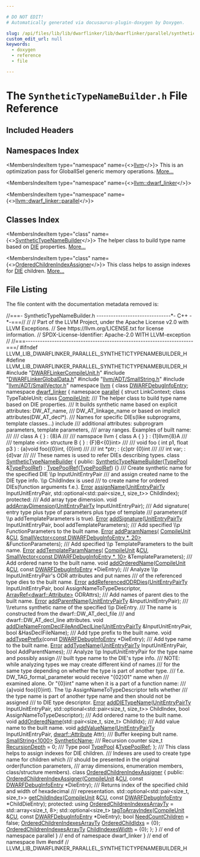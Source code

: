 ```yaml
---

# DO NOT EDIT!
# Automatically generated via docusaurus-plugin-doxygen by Doxygen.

slug: /api/files/lib/lib/dwarflinker/lib/dwarflinker/parallel/synthetictypenamebuilder-h
custom_edit_url: null
keywords:
  - doxygen
  - reference
  - file

---
```





# The `SyntheticTypeNameBuilder.h` File Reference

<DoxygenPage pluginConfig={pluginConfig}>



## Included Headers

<IncludesList>
<IncludesListItem
  filePath="DWARFLinkerCompileUnit.h"
  permalink="/docs/api/files/lib/lib/dwarflinker/lib/dwarflinker/parallel/dwarflinkercompileunit-h"
  isLocal="true" />
<IncludesListItem
  filePath="DWARFLinkerGlobalData.h"
  permalink="/docs/api/files/lib/lib/dwarflinker/lib/dwarflinker/parallel/dwarflinkerglobaldata-h"
  isLocal="true" />
<IncludesListItem
  filePath="llvm/ADT/SmallString.h"
  permalink="/docs/api/files/include/include/llvm/include/llvm/adt/smallstring-h"
  isLocal="true" />
<IncludesListItem
  filePath="llvm/ADT/SmallVector.h"
  permalink="/docs/api/files/include/include/llvm/include/llvm/adt/smallvector-h"
  isLocal="true" />
</IncludesList>

## Namespaces Index

<MembersIndex>

<MembersIndexItem
  type="namespace"
  name={<><a href="/docs/api/namespaces/llvm">llvm</a></>}>
This is an optimization pass for GlobalISel generic memory operations. <a href="/docs/api/namespaces/llvm/#details">More...</a>
</MembersIndexItem>

<MembersIndexItem
  type="namespace"
  name={<><a href="/docs/api/namespaces/llvm/dwarf-linker">llvm::dwarf_linker</a></>}>
</MembersIndexItem>

<MembersIndexItem
  type="namespace"
  name={<><a href="/docs/api/namespaces/llvm/dwarf-linker/parallel">llvm::dwarf_linker::parallel</a></>}>
</MembersIndexItem>

</MembersIndex>

## Classes Index

<MembersIndex>

<MembersIndexItem
  type="class"
  name={<><a href="/docs/api/classes/llvm/dwarf-linker/parallel/synthetictypenamebuilder">SyntheticTypeNameBuilder</a></>}>
The helper class to build type name based on <a href="/docs/api/classes/llvm/die">DIE</a> properties. <a href="/docs/api/classes/llvm/dwarf-linker/parallel/synthetictypenamebuilder/#details">More...</a>
</MembersIndexItem>

<MembersIndexItem
  type="class"
  name={<><a href="/docs/api/classes/llvm/dwarf-linker/parallel/orderedchildrenindexassigner">OrderedChildrenIndexAssigner</a></>}>
This class helps to assign indexes for <a href="/docs/api/classes/llvm/die">DIE</a> children. <a href="/docs/api/classes/llvm/dwarf-linker/parallel/orderedchildrenindexassigner/#details">More...</a>
</MembersIndexItem>

</MembersIndex>


## File Listing

The file content with the documentation metadata removed is:

<ProgramListing>

<Link id="l00001" /><CodeLine lineNumber="1"><span class="doxyHighlightComment">//===- SyntheticTypeNameBuilder.h -------------------------------&#42;- C++ -&#42;-===//</span></CodeLine>
<Link id="l00002" /><CodeLine lineNumber="2"><span class="doxyHighlightComment">//</span></CodeLine>
<Link id="l00003" /><CodeLine lineNumber="3"><span class="doxyHighlightComment">// Part of the LLVM Project, under the Apache License v2.0 with LLVM Exceptions.</span></CodeLine>
<Link id="l00004" /><CodeLine lineNumber="4"><span class="doxyHighlightComment">// See https://llvm.org/LICENSE.txt for license information.</span></CodeLine>
<Link id="l00005" /><CodeLine lineNumber="5"><span class="doxyHighlightComment">// SPDX-License-Identifier: Apache-2.0 WITH LLVM-exception</span></CodeLine>
<Link id="l00006" /><CodeLine lineNumber="6"><span class="doxyHighlightComment">//</span></CodeLine>
<Link id="l00007" /><CodeLine lineNumber="7"><span class="doxyHighlightComment">//===----------------------------------------------------------------------===/</span></CodeLine>
<Link id="l00008" /><CodeLine lineNumber="8"></CodeLine>
<Link id="l00009" /><CodeLine lineNumber="9"><span class="doxyHighlightPreprocessor">#ifndef LLVM&#95;LIB&#95;DWARFLINKER&#95;PARALLEL&#95;SYNTHETICTYPENAMEBUILDER&#95;H</span></CodeLine>
<Link id="l00010" /><CodeLine lineNumber="10"><span class="doxyHighlightPreprocessor">#define LLVM&#95;LIB&#95;DWARFLINKER&#95;PARALLEL&#95;SYNTHETICTYPENAMEBUILDER&#95;H</span></CodeLine>
<Link id="l00011" /><CodeLine lineNumber="11"></CodeLine>
<Link id="l00012" /><CodeLine lineNumber="12"><span class="doxyHighlightPreprocessor">#include &quot;<a href="/docs/api/files/lib/lib/dwarflinker/lib/dwarflinker/parallel/dwarflinkercompileunit-h">DWARFLinkerCompileUnit.h</a>&quot;</span></CodeLine>
<Link id="l00013" /><CodeLine lineNumber="13"><span class="doxyHighlightPreprocessor">#include &quot;<a href="/docs/api/files/lib/lib/dwarflinker/lib/dwarflinker/parallel/dwarflinkerglobaldata-h">DWARFLinkerGlobalData.h</a>&quot;</span></CodeLine>
<Link id="l00014" /><CodeLine lineNumber="14"><span class="doxyHighlightPreprocessor">#include &quot;<a href="/docs/api/files/include/include/llvm/include/llvm/adt/smallstring-h">llvm/ADT/SmallString.h</a>&quot;</span></CodeLine>
<Link id="l00015" /><CodeLine lineNumber="15"><span class="doxyHighlightPreprocessor">#include &quot;<a href="/docs/api/files/include/include/llvm/include/llvm/adt/smallvector-h">llvm/ADT/SmallVector.h</a>&quot;</span></CodeLine>
<Link id="l00016" /><CodeLine lineNumber="16"></CodeLine>
<Link id="l00017" /><CodeLine lineNumber="17"><span class="doxyHighlightKeyword">namespace </span><span class="doxyHighlight"><a href="/docs/api/namespaces/llvm">llvm</a> &#123;</span></CodeLine>
<Link id="l00018" /><CodeLine lineNumber="18"><span class="doxyHighlightKeyword">class </span><span class="doxyHighlight"><a href="/docs/api/classes/llvm/dwarfdebuginfoentry">DWARFDebugInfoEntry</a>;</span></CodeLine>
<Link id="l00019" /><CodeLine lineNumber="19"></CodeLine>
<Link id="l00020" /><CodeLine lineNumber="20"><span class="doxyHighlightKeyword">namespace </span><span class="doxyHighlight"><a href="/docs/api/namespaces/llvm/dwarf-linker">dwarf&#95;linker</a> &#123;</span></CodeLine>
<Link id="l00021" /><CodeLine lineNumber="21"><span class="doxyHighlightKeyword">namespace </span><span class="doxyHighlight"><a href="/docs/api/namespaces/llvm/dwarf-linker/parallel">parallel</a> &#123;</span></CodeLine>
<Link id="l00022" /><CodeLine lineNumber="22"><span class="doxyHighlightKeyword">struct </span><span class="doxyHighlight">LinkContext;</span></CodeLine>
<Link id="l00023" /><CodeLine lineNumber="23"><span class="doxyHighlightKeyword">class </span><span class="doxyHighlight">TypeTableUnit;</span></CodeLine>
<Link id="l00024" /><CodeLine lineNumber="24"><span class="doxyHighlightKeyword">class </span><span class="doxyHighlight"><a href="/docs/api/classes/llvm/dwarf-linker/parallel/compileunit">CompileUnit</a>;</span></CodeLine>
<Link id="l00025" /><CodeLine lineNumber="25"></CodeLine>
<Link id="l00026" /><CodeLine lineNumber="26"><span class="doxyHighlightComment">/// The helper class to build type name based on DIE properties.</span></CodeLine>
<Link id="l00027" /><CodeLine lineNumber="27"><span class="doxyHighlightComment">/// It builds synthetic name based on explicit attributes: DW&#95;AT&#95;name,</span></CodeLine>
<Link id="l00028" /><CodeLine lineNumber="28"><span class="doxyHighlightComment">/// DW&#95;AT&#95;linkage&#95;name or based on implicit attributes(DW&#95;AT&#95;decl&#42;).</span></CodeLine>
<Link id="l00029" /><CodeLine lineNumber="29"><span class="doxyHighlightComment">/// Names for specific DIEs(like subprograms, template classes...) include</span></CodeLine>
<Link id="l00030" /><CodeLine lineNumber="30"><span class="doxyHighlightComment">/// additional attributes: subprogram parameters, template parameters,</span></CodeLine>
<Link id="l00031" /><CodeLine lineNumber="31"><span class="doxyHighlightComment">/// array ranges. Examples of built name:</span></CodeLine>
<Link id="l00032" /><CodeLine lineNumber="32"><span class="doxyHighlightComment">///</span></CodeLine>
<Link id="l00033" /><CodeLine lineNumber="33"><span class="doxyHighlightComment">/// class A &#123;  &#125;                    : &#123;8&#125;A</span></CodeLine>
<Link id="l00034" /><CodeLine lineNumber="34"><span class="doxyHighlightComment">///</span></CodeLine>
<Link id="l00035" /><CodeLine lineNumber="35"><span class="doxyHighlightComment">/// namspace llvm &#123; class A &#123;  &#125; &#125;  : &#123;1&#125;llvm&#123;8&#125;A</span></CodeLine>
<Link id="l00036" /><CodeLine lineNumber="36"><span class="doxyHighlightComment">///</span></CodeLine>
<Link id="l00037" /><CodeLine lineNumber="37"><span class="doxyHighlightComment">/// template &lt;int&gt; structure B &#123; &#125;  : &#123;F&#125;B&lt;&#123;0&#125;int&gt;</span></CodeLine>
<Link id="l00038" /><CodeLine lineNumber="38"><span class="doxyHighlightComment">///</span></CodeLine>
<Link id="l00039" /><CodeLine lineNumber="39"><span class="doxyHighlightComment">/// void foo ( int p1, float p3 )   : &#123;a&#125;void foo(&#123;0&#125;int, &#123;0&#125;int)</span></CodeLine>
<Link id="l00040" /><CodeLine lineNumber="40"><span class="doxyHighlightComment">///</span></CodeLine>
<Link id="l00041" /><CodeLine lineNumber="41"><span class="doxyHighlightComment">/// int &#42;ptr;                       : &#123;c&#125;ptr &#123;0&#125;int</span></CodeLine>
<Link id="l00042" /><CodeLine lineNumber="42"><span class="doxyHighlightComment">///</span></CodeLine>
<Link id="l00043" /><CodeLine lineNumber="43"><span class="doxyHighlightComment">/// int var;                        : &#123;d&#125;var</span></CodeLine>
<Link id="l00044" /><CodeLine lineNumber="44"><span class="doxyHighlightComment">///</span></CodeLine>
<Link id="l00045" /><CodeLine lineNumber="45"><span class="doxyHighlightComment">/// These names is used to refer DIEs describing types.</span></CodeLine>
<Link id="l00046" /><CodeLine lineNumber="46" lineLink="/docs/api/classes/llvm/dwarf-linker/parallel/synthetictypenamebuilder"><span class="doxyHighlightKeyword">class </span><span class="doxyHighlight"><a href="/docs/api/classes/llvm/dwarf-linker/parallel/synthetictypenamebuilder/#ae3ed13db9bc68f498cef6781d0c56f76">SyntheticTypeNameBuilder</a> &#123;</span></CodeLine>
<Link id="l00047" /><CodeLine lineNumber="47"><span class="doxyHighlightKeyword">public</span><span class="doxyHighlight">:</span></CodeLine>
<Link id="l00048" /><CodeLine lineNumber="48" lineLink="/docs/api/classes/llvm/dwarf-linker/parallel/synthetictypenamebuilder/#ae3ed13db9bc68f498cef6781d0c56f76"><span class="doxyHighlight">  <a href="/docs/api/classes/llvm/dwarf-linker/parallel/synthetictypenamebuilder/#ae3ed13db9bc68f498cef6781d0c56f76">SyntheticTypeNameBuilder</a>(<a href="/docs/api/classes/llvm/dwarf-linker/parallel/typepool">TypePool</a> &amp;<a href="/docs/api/classes/llvm/dwarf-linker/parallel/synthetictypenamebuilder/#a64b89caefc9c557f7d6e6b89657a6e04">TypePoolRef</a>) : <a href="/docs/api/classes/llvm/dwarf-linker/parallel/synthetictypenamebuilder/#a64b89caefc9c557f7d6e6b89657a6e04">TypePoolRef</a>(<a href="/docs/api/classes/llvm/dwarf-linker/parallel/synthetictypenamebuilder/#a64b89caefc9c557f7d6e6b89657a6e04">TypePoolRef</a>) &#123;&#125;</span></CodeLine>
<Link id="l00049" /><CodeLine lineNumber="49"></CodeLine>
<Link id="l00050" /><CodeLine lineNumber="50"><span class="doxyHighlightComment">  /// Create synthetic name for the specified DIE \\p InputUnitEntryPair</span></CodeLine>
<Link id="l00051" /><CodeLine lineNumber="51"><span class="doxyHighlightComment">  /// and assign created name to the DIE type info. \\p ChildIndex is used</span></CodeLine>
<Link id="l00052" /><CodeLine lineNumber="52"><span class="doxyHighlightComment">  /// to create name for ordered DIEs(function arguments f.e.).</span></CodeLine>
<Link id="l00053" /><CodeLine lineNumber="53"><span class="doxyHighlight">  <a href="/docs/api/classes/llvm/error">Error</a> <a href="/docs/api/classes/llvm/dwarf-linker/parallel/synthetictypenamebuilder/#ac007678ea81a8e5ab91596fb0825513c">assignName</a>(<a href="/docs/api/structs/llvm/dwarf-linker/parallel/unitentrypairty">UnitEntryPairTy</a> InputUnitEntryPair,</span></CodeLine>
<Link id="l00054" /><CodeLine lineNumber="54"><span class="doxyHighlight">                   std::optional&lt;std::pair&lt;size&#95;t, size&#95;t&gt;&gt; ChildIndex);</span></CodeLine>
<Link id="l00055" /><CodeLine lineNumber="55"></CodeLine>
<Link id="l00056" /><CodeLine lineNumber="56"><span class="doxyHighlightKeyword">protected</span><span class="doxyHighlight">:</span></CodeLine>
<Link id="l00057" /><CodeLine lineNumber="57"><span class="doxyHighlightComment">  /// Add array type dimension.</span></CodeLine>
<Link id="l00058" /><CodeLine lineNumber="58"><span class="doxyHighlight">  </span><span class="doxyHighlightKeywordType">void</span><span class="doxyHighlight"> <a href="/docs/api/classes/llvm/dwarf-linker/parallel/synthetictypenamebuilder/#aea3108f6ef726c8e9b0d244f51230050">addArrayDimension</a>(<a href="/docs/api/structs/llvm/dwarf-linker/parallel/unitentrypairty">UnitEntryPairTy</a> InputUnitEntryPair);</span></CodeLine>
<Link id="l00059" /><CodeLine lineNumber="59"></CodeLine>
<Link id="l00060" /><CodeLine lineNumber="60"><span class="doxyHighlightComment">  /// Add signature( entry type plus type of parameters plus type of template</span></CodeLine>
<Link id="l00061" /><CodeLine lineNumber="61"><span class="doxyHighlightComment">  /// parameters(if \\p addTemplateParameters is true).</span></CodeLine>
<Link id="l00062" /><CodeLine lineNumber="62"><span class="doxyHighlight">  <a href="/docs/api/classes/llvm/error">Error</a> <a href="/docs/api/classes/llvm/dwarf-linker/parallel/synthetictypenamebuilder/#a3fa9676347c5ae75e905430f8e0897ea">addSignature</a>(<a href="/docs/api/structs/llvm/dwarf-linker/parallel/unitentrypairty">UnitEntryPairTy</a> InputUnitEntryPair,</span></CodeLine>
<Link id="l00063" /><CodeLine lineNumber="63"><span class="doxyHighlight">                     </span><span class="doxyHighlightKeywordType">bool</span><span class="doxyHighlight"> addTemplateParameters);</span></CodeLine>
<Link id="l00064" /><CodeLine lineNumber="64"></CodeLine>
<Link id="l00065" /><CodeLine lineNumber="65"><span class="doxyHighlightComment">  /// Add specified \\p FunctionParameters to the built name.</span></CodeLine>
<Link id="l00066" /><CodeLine lineNumber="66"><span class="doxyHighlight">  <a href="/docs/api/classes/llvm/error">Error</a> <a href="/docs/api/classes/llvm/dwarf-linker/parallel/synthetictypenamebuilder/#a461535e36ca5b8a26e8fb2901a23941d">addParamNames</a>(</span></CodeLine>
<Link id="l00067" /><CodeLine lineNumber="67"><span class="doxyHighlight">      <a href="/docs/api/classes/llvm/dwarf-linker/parallel/compileunit">CompileUnit</a> &amp;<a href="/docs/api/namespaces/cu">CU</a>,</span></CodeLine>
<Link id="l00068" /><CodeLine lineNumber="68"><span class="doxyHighlight">      <a href="/docs/api/classes/llvm/smallvector">SmallVector&lt;const DWARFDebugInfoEntry &#42;, 20&gt;</a> &amp;FunctionParameters);</span></CodeLine>
<Link id="l00069" /><CodeLine lineNumber="69"></CodeLine>
<Link id="l00070" /><CodeLine lineNumber="70"><span class="doxyHighlightComment">  /// Add specified \\p TemplateParameters to the built name.</span></CodeLine>
<Link id="l00071" /><CodeLine lineNumber="71"><span class="doxyHighlight">  <a href="/docs/api/classes/llvm/error">Error</a> <a href="/docs/api/classes/llvm/dwarf-linker/parallel/synthetictypenamebuilder/#a086f090ebea74999eafa96dc69047a67">addTemplateParamNames</a>(</span></CodeLine>
<Link id="l00072" /><CodeLine lineNumber="72"><span class="doxyHighlight">      <a href="/docs/api/classes/llvm/dwarf-linker/parallel/compileunit">CompileUnit</a> &amp;<a href="/docs/api/namespaces/cu">CU</a>,</span></CodeLine>
<Link id="l00073" /><CodeLine lineNumber="73"><span class="doxyHighlight">      <a href="/docs/api/classes/llvm/smallvector">SmallVector&lt;const DWARFDebugInfoEntry &#42;, 10&gt;</a> &amp;TemplateParameters);</span></CodeLine>
<Link id="l00074" /><CodeLine lineNumber="74"></CodeLine>
<Link id="l00075" /><CodeLine lineNumber="75"><span class="doxyHighlightComment">  /// Add ordered name to the built name.</span></CodeLine>
<Link id="l00076" /><CodeLine lineNumber="76" lineLink="/docs/api/classes/llvm/dwarf-linker/parallel/synthetictypenamebuilder/#a35bafd85c5f3303a3dfe173951bc6b9a"><span class="doxyHighlight">  </span><span class="doxyHighlightKeywordType">void</span><span class="doxyHighlight"> <a href="/docs/api/classes/llvm/dwarf-linker/parallel/synthetictypenamebuilder/#a35bafd85c5f3303a3dfe173951bc6b9a">addOrderedName</a>(<a href="/docs/api/classes/llvm/dwarf-linker/parallel/compileunit">CompileUnit</a> &amp;<a href="/docs/api/namespaces/cu">CU</a>, </span><span class="doxyHighlightKeyword">const</span><span class="doxyHighlight"> <a href="/docs/api/classes/llvm/dwarfdebuginfoentry">DWARFDebugInfoEntry</a> &#42;DieEntry);</span></CodeLine>
<Link id="l00077" /><CodeLine lineNumber="77"></CodeLine>
<Link id="l00078" /><CodeLine lineNumber="78"><span class="doxyHighlightComment">  /// Analyze \\p InputUnitEntryPair&#39;s ODR attributes and put names</span></CodeLine>
<Link id="l00079" /><CodeLine lineNumber="79"><span class="doxyHighlightComment">  /// of the referenced type dies to the built name.</span></CodeLine>
<Link id="l00080" /><CodeLine lineNumber="80"><span class="doxyHighlight">  <a href="/docs/api/classes/llvm/error">Error</a> <a href="/docs/api/classes/llvm/dwarf-linker/parallel/synthetictypenamebuilder/#a0186dfd0c814155d8e6a9cab1969afdd">addReferencedODRDies</a>(<a href="/docs/api/structs/llvm/dwarf-linker/parallel/unitentrypairty">UnitEntryPairTy</a> InputUnitEntryPair,</span></CodeLine>
<Link id="l00081" /><CodeLine lineNumber="81"><span class="doxyHighlight">                             </span><span class="doxyHighlightKeywordType">bool</span><span class="doxyHighlight"> AssignNameToTypeDescriptor,</span></CodeLine>
<Link id="l00082" /><CodeLine lineNumber="82"><span class="doxyHighlight">                             <a href="/docs/api/classes/llvm/arrayref">ArrayRef&lt;dwarf::Attribute&gt;</a> ODRAttrs);</span></CodeLine>
<Link id="l00083" /><CodeLine lineNumber="83"></CodeLine>
<Link id="l00084" /><CodeLine lineNumber="84"><span class="doxyHighlightComment">  /// Add names of parent dies to the built name.</span></CodeLine>
<Link id="l00085" /><CodeLine lineNumber="85"><span class="doxyHighlight">  <a href="/docs/api/classes/llvm/error">Error</a> <a href="/docs/api/classes/llvm/dwarf-linker/parallel/synthetictypenamebuilder/#a1ead8e73f45a8c9a08f8ae11d89cfecb">addParentName</a>(<a href="/docs/api/structs/llvm/dwarf-linker/parallel/unitentrypairty">UnitEntryPairTy</a> &amp;InputUnitEntryPair);</span></CodeLine>
<Link id="l00086" /><CodeLine lineNumber="86"></CodeLine>
<Link id="l00087" /><CodeLine lineNumber="87"><span class="doxyHighlightComment">  /// \\returns synthetic name of the specified \\p DieEntry.</span></CodeLine>
<Link id="l00088" /><CodeLine lineNumber="88"><span class="doxyHighlightComment">  /// The name is constructed from the dwarf::DW&#95;AT&#95;decl&#95;file</span></CodeLine>
<Link id="l00089" /><CodeLine lineNumber="89"><span class="doxyHighlightComment">  /// and dwarf::DW&#95;AT&#95;decl&#95;line attributes.</span></CodeLine>
<Link id="l00090" /><CodeLine lineNumber="90"><span class="doxyHighlight">  </span><span class="doxyHighlightKeywordType">void</span><span class="doxyHighlight"> <a href="/docs/api/classes/llvm/dwarf-linker/parallel/synthetictypenamebuilder/#a53c9ecdd82532a2231dca73e685f4ae3">addDieNameFromDeclFileAndDeclLine</a>(<a href="/docs/api/structs/llvm/dwarf-linker/parallel/unitentrypairty">UnitEntryPairTy</a> &amp;InputUnitEntryPair,</span></CodeLine>
<Link id="l00091" /><CodeLine lineNumber="91"><span class="doxyHighlight">                                         </span><span class="doxyHighlightKeywordType">bool</span><span class="doxyHighlight"> &amp;HasDeclFileName);</span></CodeLine>
<Link id="l00092" /><CodeLine lineNumber="92"></CodeLine>
<Link id="l00093" /><CodeLine lineNumber="93"><span class="doxyHighlightComment">  /// Add type prefix to the built name.</span></CodeLine>
<Link id="l00094" /><CodeLine lineNumber="94"><span class="doxyHighlight">  </span><span class="doxyHighlightKeywordType">void</span><span class="doxyHighlight"> <a href="/docs/api/classes/llvm/dwarf-linker/parallel/synthetictypenamebuilder/#ab4e80bf7b79d77fda1c18134835ee26d">addTypePrefix</a>(</span><span class="doxyHighlightKeyword">const</span><span class="doxyHighlight"> <a href="/docs/api/classes/llvm/dwarfdebuginfoentry">DWARFDebugInfoEntry</a> &#42;DieEntry);</span></CodeLine>
<Link id="l00095" /><CodeLine lineNumber="95"></CodeLine>
<Link id="l00096" /><CodeLine lineNumber="96"><span class="doxyHighlightComment">  /// Add type name to the built name.</span></CodeLine>
<Link id="l00097" /><CodeLine lineNumber="97"><span class="doxyHighlight">  <a href="/docs/api/classes/llvm/error">Error</a> <a href="/docs/api/classes/llvm/dwarf-linker/parallel/synthetictypenamebuilder/#ae03fdc522b86805416485b83c76a27a3">addTypeName</a>(<a href="/docs/api/structs/llvm/dwarf-linker/parallel/unitentrypairty">UnitEntryPairTy</a> InputUnitEntryPair, </span><span class="doxyHighlightKeywordType">bool</span><span class="doxyHighlight"> AddParentNames);</span></CodeLine>
<Link id="l00098" /><CodeLine lineNumber="98"></CodeLine>
<Link id="l00099" /><CodeLine lineNumber="99"><span class="doxyHighlightComment">  /// Analyze \\p InputUnitEntryPair for the type name and possibly assign</span></CodeLine>
<Link id="l00100" /><CodeLine lineNumber="100"><span class="doxyHighlightComment">  /// built type name to the DIE&#39;s type info.</span></CodeLine>
<Link id="l00101" /><CodeLine lineNumber="101"><span class="doxyHighlightComment">  /// NOTE: while analyzing types we may create different kind of names</span></CodeLine>
<Link id="l00102" /><CodeLine lineNumber="102"><span class="doxyHighlightComment">  /// for the same type depending on whether the type is part of another type.</span></CodeLine>
<Link id="l00103" /><CodeLine lineNumber="103"><span class="doxyHighlightComment">  /// f.e. DW&#95;TAG&#95;formal&#95;parameter would receive &quot;&#123;02&#125;01&quot; name when</span></CodeLine>
<Link id="l00104" /><CodeLine lineNumber="104"><span class="doxyHighlightComment">  /// examined alone. Or &quot;&#123;0&#125;int&quot; name when it is a part of a function name:</span></CodeLine>
<Link id="l00105" /><CodeLine lineNumber="105"><span class="doxyHighlightComment">  /// &#123;a&#125;void foo(&#123;0&#125;int). The \\p AssignNameToTypeDescriptor tells whether</span></CodeLine>
<Link id="l00106" /><CodeLine lineNumber="106"><span class="doxyHighlightComment">  /// the type name is part of another type name and then should not be assigned</span></CodeLine>
<Link id="l00107" /><CodeLine lineNumber="107"><span class="doxyHighlightComment">  /// to DIE type descriptor.</span></CodeLine>
<Link id="l00108" /><CodeLine lineNumber="108"><span class="doxyHighlight">  <a href="/docs/api/classes/llvm/error">Error</a> <a href="/docs/api/classes/llvm/dwarf-linker/parallel/synthetictypenamebuilder/#ac0f5b717fb77c6c02c668e29b9764c9e">addDIETypeName</a>(<a href="/docs/api/structs/llvm/dwarf-linker/parallel/unitentrypairty">UnitEntryPairTy</a> InputUnitEntryPair,</span></CodeLine>
<Link id="l00109" /><CodeLine lineNumber="109"><span class="doxyHighlight">                       std::optional&lt;std::pair&lt;size&#95;t, size&#95;t&gt;&gt; ChildIndex,</span></CodeLine>
<Link id="l00110" /><CodeLine lineNumber="110"><span class="doxyHighlight">                       </span><span class="doxyHighlightKeywordType">bool</span><span class="doxyHighlight"> AssignNameToTypeDescriptor);</span></CodeLine>
<Link id="l00111" /><CodeLine lineNumber="111"></CodeLine>
<Link id="l00112" /><CodeLine lineNumber="112"><span class="doxyHighlightComment">  /// Add ordered name to the built name.</span></CodeLine>
<Link id="l00113" /><CodeLine lineNumber="113"><span class="doxyHighlight">  </span><span class="doxyHighlightKeywordType">void</span><span class="doxyHighlight"> <a href="/docs/api/classes/llvm/dwarf-linker/parallel/synthetictypenamebuilder/#a35bafd85c5f3303a3dfe173951bc6b9a">addOrderedName</a>(std::pair&lt;size&#95;t, size&#95;t&gt; ChildIdx);</span></CodeLine>
<Link id="l00114" /><CodeLine lineNumber="114"></CodeLine>
<Link id="l00115" /><CodeLine lineNumber="115"><span class="doxyHighlightComment">  /// Add value name to the built name.</span></CodeLine>
<Link id="l00116" /><CodeLine lineNumber="116"><span class="doxyHighlight">  </span><span class="doxyHighlightKeywordType">void</span><span class="doxyHighlight"> <a href="/docs/api/classes/llvm/dwarf-linker/parallel/synthetictypenamebuilder/#aeee2046e220e7591b37234b1e818f2d6">addValueName</a>(<a href="/docs/api/structs/llvm/dwarf-linker/parallel/unitentrypairty">UnitEntryPairTy</a> InputUnitEntryPair, <a href="/docs/api/namespaces/llvm/dwarf/#a1424c28b6a65587442fbd9d87726c2c7">dwarf::Attribute</a> Attr);</span></CodeLine>
<Link id="l00117" /><CodeLine lineNumber="117"></CodeLine>
<Link id="l00118" /><CodeLine lineNumber="118"><span class="doxyHighlightComment">  /// Buffer keeping bult name.</span></CodeLine>
<Link id="l00119" /><CodeLine lineNumber="119" lineLink="/docs/api/classes/llvm/dwarf-linker/parallel/synthetictypenamebuilder/#ab60e80384471b338195888b7933df892"><span class="doxyHighlight">  <a href="/docs/api/classes/llvm/smallstring">SmallString&lt;1000&gt;</a> <a href="/docs/api/classes/llvm/dwarf-linker/parallel/synthetictypenamebuilder/#ab60e80384471b338195888b7933df892">SyntheticName</a>;</span></CodeLine>
<Link id="l00120" /><CodeLine lineNumber="120"></CodeLine>
<Link id="l00121" /><CodeLine lineNumber="121"><span class="doxyHighlightComment">  /// Recursion counter</span></CodeLine>
<Link id="l00122" /><CodeLine lineNumber="122" lineLink="/docs/api/classes/llvm/dwarf-linker/parallel/synthetictypenamebuilder/#a852cdc3d7fa3fb3e04248ee28c78d6cf"><span class="doxyHighlight">  </span><span class="doxyHighlightKeywordType">size&#95;t</span><span class="doxyHighlight"> <a href="/docs/api/classes/llvm/dwarf-linker/parallel/synthetictypenamebuilder/#a852cdc3d7fa3fb3e04248ee28c78d6cf">RecursionDepth</a> = 0;</span></CodeLine>
<Link id="l00123" /><CodeLine lineNumber="123"></CodeLine>
<Link id="l00124" /><CodeLine lineNumber="124"><span class="doxyHighlightComment">  /// Type pool</span></CodeLine>
<Link id="l00125" /><CodeLine lineNumber="125" lineLink="/docs/api/classes/llvm/dwarf-linker/parallel/synthetictypenamebuilder/#a64b89caefc9c557f7d6e6b89657a6e04"><span class="doxyHighlight">  <a href="/docs/api/classes/llvm/dwarf-linker/parallel/typepool">TypePool</a> &amp;<a href="/docs/api/classes/llvm/dwarf-linker/parallel/synthetictypenamebuilder/#a64b89caefc9c557f7d6e6b89657a6e04">TypePoolRef</a>;</span></CodeLine>
<Link id="l00126" /><CodeLine lineNumber="126"><span class="doxyHighlight">&#125;;</span></CodeLine>
<Link id="l00127" /><CodeLine lineNumber="127"></CodeLine>
<Link id="l00128" /><CodeLine lineNumber="128"><span class="doxyHighlightComment">/// This class helps to assign indexes for DIE children.</span></CodeLine>
<Link id="l00129" /><CodeLine lineNumber="129"><span class="doxyHighlightComment">/// Indexes are used to create type name for children which</span></CodeLine>
<Link id="l00130" /><CodeLine lineNumber="130"><span class="doxyHighlightComment">/// should be presented in the original order(function parameters,</span></CodeLine>
<Link id="l00131" /><CodeLine lineNumber="131"><span class="doxyHighlightComment">/// array dimensions, enumeration members, class/structure members).</span></CodeLine>
<Link id="l00132" /><CodeLine lineNumber="132" lineLink="/docs/api/classes/llvm/dwarf-linker/parallel/orderedchildrenindexassigner"><span class="doxyHighlightKeyword">class </span><span class="doxyHighlight"><a href="/docs/api/classes/llvm/dwarf-linker/parallel/orderedchildrenindexassigner/#a35a7e49f4e117e826cc996123028fd4a">OrderedChildrenIndexAssigner</a> &#123;</span></CodeLine>
<Link id="l00133" /><CodeLine lineNumber="133"><span class="doxyHighlightKeyword">public</span><span class="doxyHighlight">:</span></CodeLine>
<Link id="l00134" /><CodeLine lineNumber="134"><span class="doxyHighlight">  <a href="/docs/api/classes/llvm/dwarf-linker/parallel/orderedchildrenindexassigner/#a35a7e49f4e117e826cc996123028fd4a">OrderedChildrenIndexAssigner</a>(<a href="/docs/api/classes/llvm/dwarf-linker/parallel/compileunit">CompileUnit</a> &amp;<a href="/docs/api/namespaces/cu">CU</a>,</span></CodeLine>
<Link id="l00135" /><CodeLine lineNumber="135"><span class="doxyHighlight">                               </span><span class="doxyHighlightKeyword">const</span><span class="doxyHighlight"> <a href="/docs/api/classes/llvm/dwarfdebuginfoentry">DWARFDebugInfoEntry</a> &#42;DieEntry);</span></CodeLine>
<Link id="l00136" /><CodeLine lineNumber="136"></CodeLine>
<Link id="l00137" /><CodeLine lineNumber="137"><span class="doxyHighlightComment">  /// Returns index of the specified child and width of hexadecimal</span></CodeLine>
<Link id="l00138" /><CodeLine lineNumber="138"><span class="doxyHighlightComment">  /// representation.</span></CodeLine>
<Link id="l00139" /><CodeLine lineNumber="139"><span class="doxyHighlight">  std::optional&lt;std::pair&lt;size&#95;t, size&#95;t&gt;&gt;</span></CodeLine>
<Link id="l00140" /><CodeLine lineNumber="140"><span class="doxyHighlight">  <a href="/docs/api/classes/llvm/dwarf-linker/parallel/orderedchildrenindexassigner/#aa2a32e394e2b3d454b598314fe152524">getChildIndex</a>(<a href="/docs/api/classes/llvm/dwarf-linker/parallel/compileunit">CompileUnit</a> &amp;<a href="/docs/api/namespaces/cu">CU</a>, </span><span class="doxyHighlightKeyword">const</span><span class="doxyHighlight"> <a href="/docs/api/classes/llvm/dwarfdebuginfoentry">DWARFDebugInfoEntry</a> &#42;ChildDieEntry);</span></CodeLine>
<Link id="l00141" /><CodeLine lineNumber="141"></CodeLine>
<Link id="l00142" /><CodeLine lineNumber="142"><span class="doxyHighlightKeyword">protected</span><span class="doxyHighlight">:</span></CodeLine>
<Link id="l00143" /><CodeLine lineNumber="143" lineLink="/docs/api/classes/llvm/dwarf-linker/parallel/orderedchildrenindexassigner/#ab1f946bf0a1a7feb1321a93d6d6d9481"><span class="doxyHighlight">  </span><span class="doxyHighlightKeyword">using </span><span class="doxyHighlight"><a href="/docs/api/classes/llvm/dwarf-linker/parallel/orderedchildrenindexassigner/#ab1f946bf0a1a7feb1321a93d6d6d9481">OrderedChildrenIndexesArrayTy</a> = std::array&lt;size&#95;t, 8&gt;;</span></CodeLine>
<Link id="l00144" /><CodeLine lineNumber="144"></CodeLine>
<Link id="l00145" /><CodeLine lineNumber="145"><span class="doxyHighlight">  std::optional&lt;size&#95;t&gt; <a href="/docs/api/classes/llvm/dwarf-linker/parallel/orderedchildrenindexassigner/#a7c77e7d7880dad995ec6ff60f6630710">tagToArrayIndex</a>(<a href="/docs/api/classes/llvm/dwarf-linker/parallel/compileunit">CompileUnit</a> &amp;<a href="/docs/api/namespaces/cu">CU</a>,</span></CodeLine>
<Link id="l00146" /><CodeLine lineNumber="146"><span class="doxyHighlight">                                        </span><span class="doxyHighlightKeyword">const</span><span class="doxyHighlight"> <a href="/docs/api/classes/llvm/dwarfdebuginfoentry">DWARFDebugInfoEntry</a> &#42;DieEntry);</span></CodeLine>
<Link id="l00147" /><CodeLine lineNumber="147"></CodeLine>
<Link id="l00148" /><CodeLine lineNumber="148" lineLink="/docs/api/classes/llvm/dwarf-linker/parallel/orderedchildrenindexassigner/#a7b9ff14bd99ede19ebc1c5bc5c94f467"><span class="doxyHighlight">  </span><span class="doxyHighlightKeywordType">bool</span><span class="doxyHighlight"> <a href="/docs/api/classes/llvm/dwarf-linker/parallel/orderedchildrenindexassigner/#a7b9ff14bd99ede19ebc1c5bc5c94f467">NeedCountChildren</a> = </span><span class="doxyHighlightKeyword">false</span><span class="doxyHighlight">;</span></CodeLine>
<Link id="l00149" /><CodeLine lineNumber="149" lineLink="/docs/api/classes/llvm/dwarf-linker/parallel/orderedchildrenindexassigner/#abb9e99d4b7c56a8df5ea73f5d1cd5cf3"><span class="doxyHighlight">  <a href="/docs/api/classes/llvm/dwarf-linker/parallel/orderedchildrenindexassigner/#ab1f946bf0a1a7feb1321a93d6d6d9481">OrderedChildrenIndexesArrayTy</a> <a href="/docs/api/classes/llvm/dwarf-linker/parallel/orderedchildrenindexassigner/#abb9e99d4b7c56a8df5ea73f5d1cd5cf3">OrderedChildIdxs</a> = &#123;0&#125;;</span></CodeLine>
<Link id="l00150" /><CodeLine lineNumber="150" lineLink="/docs/api/classes/llvm/dwarf-linker/parallel/orderedchildrenindexassigner/#a08b575a87e6e06783b292855117ee772"><span class="doxyHighlight">  <a href="/docs/api/classes/llvm/dwarf-linker/parallel/orderedchildrenindexassigner/#ab1f946bf0a1a7feb1321a93d6d6d9481">OrderedChildrenIndexesArrayTy</a> <a href="/docs/api/classes/llvm/dwarf-linker/parallel/orderedchildrenindexassigner/#a08b575a87e6e06783b292855117ee772">ChildIndexesWidth</a> = &#123;0&#125;;</span></CodeLine>
<Link id="l00151" /><CodeLine lineNumber="151"><span class="doxyHighlight">&#125;;</span></CodeLine>
<Link id="l00152" /><CodeLine lineNumber="152"></CodeLine>
<Link id="l00153" /><CodeLine lineNumber="153"><span class="doxyHighlight">&#125; </span><span class="doxyHighlightComment">// end of namespace parallel</span></CodeLine>
<Link id="l00154" /><CodeLine lineNumber="154"><span class="doxyHighlight">&#125; </span><span class="doxyHighlightComment">// end of namespace dwarf&#95;linker</span></CodeLine>
<Link id="l00155" /><CodeLine lineNumber="155"><span class="doxyHighlight">&#125; </span><span class="doxyHighlightComment">// end of namespace llvm</span></CodeLine>
<Link id="l00156" /><CodeLine lineNumber="156"></CodeLine>
<Link id="l00157" /><CodeLine lineNumber="157"><span class="doxyHighlightPreprocessor">#endif </span><span class="doxyHighlightComment">// LLVM&#95;LIB&#95;DWARFLINKER&#95;PARALLEL&#95;SYNTHETICTYPENAMEBUILDER&#95;H</span></CodeLine>

</ProgramListing>


</DoxygenPage>
